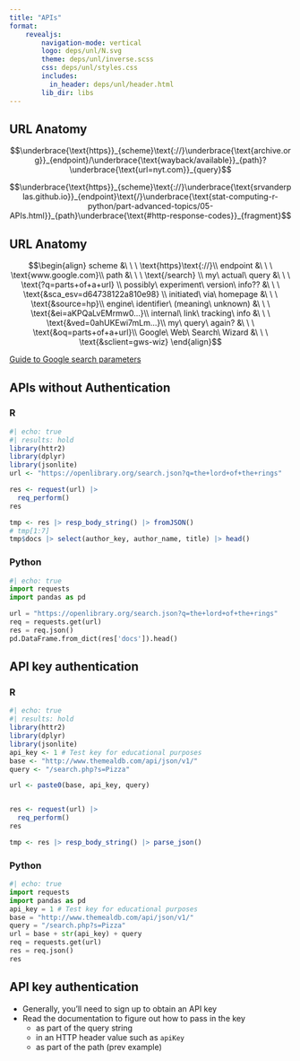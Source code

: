 ```yaml
---
title: "APIs"
format: 
    revealjs:
        navigation-mode: vertical
        logo: deps/unl/N.svg
        theme: deps/unl/inverse.scss
        css: deps/unl/styles.css
        includes:
          in_header: deps/unl/header.html
        lib_dir: libs
---
```



## URL Anatomy {.scrollable .smaller}

$$\underbrace{\text{https}}_{scheme}\text{://}\underbrace{\text{archive.org}}_{endpoint}/\underbrace{\text{wayback/available}}_{path}?\underbrace{\text{url=nyt.com}}_{query}$$

$$\underbrace{\text{https}}_{scheme}\text{://}\underbrace{\text{srvanderplas.github.io}}_{endpoint}\text{/}\underbrace{\text{stat-computing-r-python/part-advanced-topics/05-APIs.html}}_{path}\underbrace{\text{#http-response-codes}}_{fragment}$$


## URL Anatomy {.scrollable .smaller}

$$\begin{align}
scheme                                  &\ \ \   \text{https}\text{://}\\
endpoint                                &\ \ \ \text{www.google.com}\\
path                                    &\ \ \  \text{/search} \\
my\ actual\ query                       &\ \ \  \text{?q=parts+of+a+url} \\
possibly\ experiment\ version\ info??   &\ \ \  \text{&sca_esv=d64738122a810e98} \\
initiated\ via\ homepage                &\ \ \  \text{&source=hp}\\
engine\ identifier\ (meaning\ unknown)  &\ \ \  \text{&ei=aKPQaLvEMrmw0...}\\
internal\ link\ tracking\ info          &\ \ \  \text{&ved=0ahUKEwi7mLm...}\\
my\ query\ again?                       &\ \ \  \text{&oq=parts+of+a+url}\\
Google\ Web\ Search\ Wizard             &\ \ \  \text{&sclient=gws-wiz} \end{align}$$
<!-- \text{&gs_lp=Egdnd3Mtd2l6Ig5wYXJ0cyBvZiBhIHVybDIFEAAYgAQyBRAAGIAEMgUQABiABDIFEAAYgAQyBRAAGIAEMgUQABiABDIFEAAYgAQyBRAAGIAEMgUQABiABDILEAAYgAQYhgMYigVIqxZQAFi-C3AAeACQAQCYAW-gAfcJqgEEMTEuM7gBA8gBAPgBAZgCDqACogrCAg4QLhiABBixAxjRAxjHAcICDhAuGIAEGLEDGIMBGIoFwgILEAAYgAQYsQMYgwHCAgsQLhiABBjRAxjHAcICERAuGIAEGLEDGNEDGIMBGMcBwgIOEAAYgAQYsQMYgwEYigXCAgsQLhiABBixAxiDAcICDhAuGIAEGMcBGI4FGK8BwgILEAAYgAQYsQMYyQPCAgsQABiABBiSAxiKBcICCxAuGIAEGMcBGK8BwgIOEC4YgAQYsQMYxwEYrwHCAhEQLhiABBixAxjRAxjHARiKBcICCBAAGIAEGJIDwgIIEAAYgAQYsQOYAwCSBwQxMS4zoAfzhQGyBwQxMS4zuAeiCsIHBTAuOC42yAcm} & base64\ encoded\ search\ query\ and\ client\ info??\\ -->

[Guide to Google search parameters](https://serpapi.com/blog/google-search-parameters/#the-q-parameter)

## APIs without Authentication {.scrollable .smaller}

::: panel-tabset
### R

```r
#| echo: true
#| results: hold
library(httr2)
library(dplyr)
library(jsonlite)
url <- "https://openlibrary.org/search.json?q=the+lord+of+the+rings"

res <- request(url) |>
  req_perform()
res

tmp <- res |> resp_body_string() |> fromJSON()
# tmp[1:7]
tmp$docs |> select(author_key, author_name, title) |> head()
```

### Python

```python
#| echo: true
import requests
import pandas as pd

url = "https://openlibrary.org/search.json?q=the+lord+of+the+rings"
req = requests.get(url)
res = req.json()
pd.DataFrame.from_dict(res['docs']).head()
```

:::



## API key authentication


::: panel-tabset
### R

```r
#| echo: true
#| results: hold
library(httr2)
library(dplyr)
library(jsonlite)
api_key <- 1 # Test key for educational purposes
base <- "http://www.themealdb.com/api/json/v1/"
query <- "/search.php?s=Pizza"

url <- paste0(base, api_key, query)


res <- request(url) |>
  req_perform()
res

tmp <- res |> resp_body_string() |> parse_json()
```

### Python

```python
#| echo: true
import requests
import pandas as pd
api_key = 1 # Test key for educational purposes
base = "http://www.themealdb.com/api/json/v1/"
query = "/search.php?s=Pizza"
url = base + str(api_key) + query
req = requests.get(url)
res = req.json()
res
```

:::



## API key authentication

- Generally, you'll need to sign up to obtain an API key
- Read the documentation to figure out how to pass in the key
    - as part of the query string
    - in an HTTP header value such as `apiKey`
    - as part of the path (prev example)

